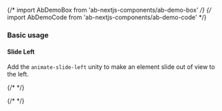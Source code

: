 {/* import AbDemoBox from 'ab-nextjs-components/ab-demo-box' */}
{/* import AbDemoCode from 'ab-nextjs-components/ab-demo-code' */}



### Basic usage

#### Slide Left

Add the `animate-slide-left` unity to make an element slide out of view to the left.

{/*<AbDemoBox></AbDemoBox> */}

{/*<AbDemoCode></AbDemoCode> */}


